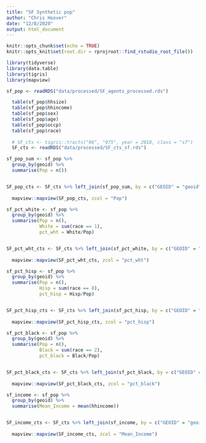 ```yaml
---
title: "SF Synthetic pop"
author: "Chris Hoover"
date: "12/8/2020"
output: html_document
---
```


```r
knitr::opts_chunk$set(echo = TRUE)
knitr::opts_knit$set(root.dir = rprojroot::find_rstudio_root_file())

library(tidyverse)
library(data.table)
library(tigris)
library(mapview)


```

```r
sf_pop <- readRDS("data/processed/SF_agents_processed.rds")

  table(sf_pop$hhsize)
  table(sf_pop$hhincome)
  table(sf_pop$sex)
  table(sf_pop$age)
  table(sf_pop$occp)
  table(sf_pop$race)
        
  # SF_cts <- tigris::tracts("06", "075", year = 2018, class = "sf")
  SF_cts <- readRDS("data/processed/SF_cts_sf.rds")
```

```r
sf_pop_sum <- sf_pop %>% 
  group_by(geoid) %>% 
  summarise(Pop = n())


SF_pop_cts <- SF_cts %>% left_join(sf_pop_sum, by = c("GEOID" = "geoid"))
  
  mapview::mapview(SF_pop_cts, zcol = "Pop")


```

```r
sf_pct_white <- sf_pop %>% 
  group_by(geoid) %>% 
  summarise(Pop = n(),
            White = sum(race == 1),
            pct_wht = White/Pop)


SF_pct_wht_cts <- SF_cts %>% left_join(sf_pct_white, by = c("GEOID" = "geoid"))
  
  mapview::mapview(SF_pct_wht_cts, zcol = "pct_wht")


```

```r
sf_pct_hisp <- sf_pop %>% 
  group_by(geoid) %>% 
  summarise(Pop = n(),
            Hisp = sum(race == 8),
            pct_hisp = Hisp/Pop)


SF_pct_hisp_cts <- SF_cts %>% left_join(sf_pct_hisp, by = c("GEOID" = "geoid"))
  
  mapview::mapview(SF_pct_hisp_cts, zcol = "pct_hisp")


```

```r
sf_pct_black <- sf_pop %>% 
  group_by(geoid) %>% 
  summarise(Pop = n(),
            Black = sum(race == 2),
            pct_black = Black/Pop)


SF_pct_black_cts <- SF_cts %>% left_join(sf_pct_black, by = c("GEOID" = "geoid"))
  
  mapview::mapview(SF_pct_black_cts, zcol = "pct_black")


```


```r
sf_income <- sf_pop %>% 
  group_by(geoid) %>% 
  summarise(Mean_Income = mean(hhincome))


SF_income_cts <- SF_cts %>% left_join(sf_income, by = c("GEOID" = "geoid"))
  
  mapview::mapview(SF_income_cts, zcol = "Mean_Income")


```
